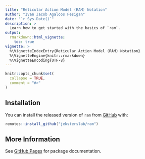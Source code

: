 ```yaml
---
title: "Reticular Action Model (RAM) Notation"
author: "Ivan Jacob Agaloos Pesigan"
date: "`r Sys.Date()`"
description: >
  Learn how to get started with the basics of `ram`.
output:
  rmarkdown::html_vignette:
    toc: true
vignette: >
  %\VignetteIndexEntry{Reticular Action Model (RAM) Notation}
  %\VignetteEngine{knitr::rmarkdown}
  %\VignetteEncoding{UTF-8}
---
```


```r
knitr::opts_chunk$set(
  collapse = TRUE,
  comment = "#>"
)
```

## Installation

You can install the released version of `ram` from [GitHub](https://github.com/jeksterslab/ram) with:

```r
remotes::install_github("jeksterslab/ram")
```

## More Information

See [GitHub Pages](https://jeksterslab.github.io/ram/index.html)
for package documentation.
